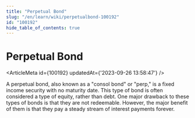 ```yaml
---
title: "Perpetual Bond"
slug: "/en/learn/wiki/perpetualbond-100192"
id: "100192"
hide_table_of_contents: true
---
```



# Perpetual Bond

<ArticleMeta id={100192} updatedAt={'2023-09-26 13:58:47'} />
<div className='border-solid border-b border-t-0 my-4 border-[var(--ifm-color-gray-300)]' />

A perpetual bond, also known as a "consol bond" or "perp," is a fixed income security with no maturity date. This type of bond is often considered a type of equity, rather than debt. One major drawback to these types of bonds is that they are not redeemable. However, the major benefit of them is that they pay a steady stream of interest payments forever.

